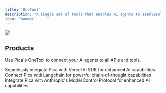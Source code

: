 ```yaml
---
title: 'OneTool'
description: "A single set of tools that enables AI agents to seamlessly interact with any 3rd party integration. Pica's knowledge handles schema definitions, authentication, and execution processes automatically."
icon: 'hammer'
---
```


<Frame caption="Handles schema definitions, authentication, and execution processes automatically.">
  <img src="../images/one-tool.svg" />
</Frame>

## Products

Use Pica's OneTool to connect your AI agents to all APIs and tools.

<CardGroup cols={3}>
<Card title="Vercel AI SDK" img="/images/vercel.jpg" href="/sdk/vercel-ai">
  Seamlessly integrate Pica with Vercel AI SDK for enhanced AI capabilities
</Card>

<Card title="Langchain SDK" img="/images/langchain.jpg" href="/sdk/langchain">
  Connect Pica with Langchain for powerful chain-of-thought capabilities
</Card>

<Card title="MCP" img="/images/anthropic.png" href="/sdk/mcp">
  Integrate Pica with Anthropic's Model Control Protocol for enhanced AI capabilities
</Card>
</CardGroup>
